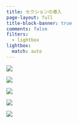 ```yaml
---
title: セクションの導入
page-layout: full
title-block-banner: true
comments: false
filters:
  - lightbox
lightbox:
  match: auto
---
```


::: {layout-ncol=3}
![](slides/s7/slides001.jpg){group="slides"}

![](slides/s7/slides002.jpg){group="slides"}

![](slides/s7/slides003.jpg){group="slides"}

![](slides/s7/slides004.jpg){group="slides"}

![](slides/s7/slides005.jpg){group="slides"}
:::

